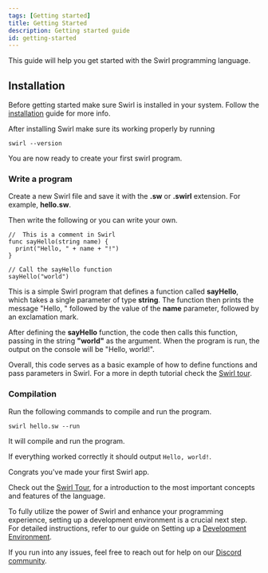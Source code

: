 ```yaml
---
tags: [Getting started]
title: Getting Started
description: Getting started guide
id: getting-started
---
```


This guide will help you get started with the Swirl programming language.

## Installation

Before getting started make sure Swirl is installed in your system. Follow the [installation](installation.mdx) guide for more info.

After installing Swirl make sure its working properly by running
```shell
swirl --version
```

You are now ready to create your first swirl program.

### Write a program

Create a new Swirl file and save it with the **.sw** or **.swirl** extension. For example, **hello.sw**.

Then write the following or you can write your own.

```sw title="hello.sw"
//  This is a comment in Swirl
func sayHello(string name) {
  print("Hello, " + name + "!")
}

// Call the sayHello function
sayHello("world")
```

This is a simple Swirl program that defines a function called **sayHello**, which takes a single parameter of type **string**. The function then prints the message "Hello, " followed by the value of the **name** parameter, followed by an exclamation mark.

After defining the **sayHello** function, the code then calls this function, passing in the string **"world"** as the argument. When the program is run, the output on the console will be "Hello, world!".

Overall, this code serves as a basic example of how to define functions and pass parameters in Swirl. For a more in depth tutorial check the [Swirl tour](../swirl-tour.mdx).

### Compilation
Run the following commands to compile and run the program.

```shell
swirl hello.sw --run
```

It will compile and run the program.

If everything worked correctly it should output `Hello, world!`.

Congrats you've made your first Swirl app.

Check out the [Swirl Tour](../swirl-tour.mdx), for a introduction to the most important concepts and features of the language.


To fully utilize the power of Swirl and enhance your programming experience, setting up a development environment is a crucial next step. For detailed instructions, refer to our guide on Setting up a [Development Environment](dev-env-setup.mdx).

If you run into any issues, feel free to reach out for help on our [Discord community](/discord).